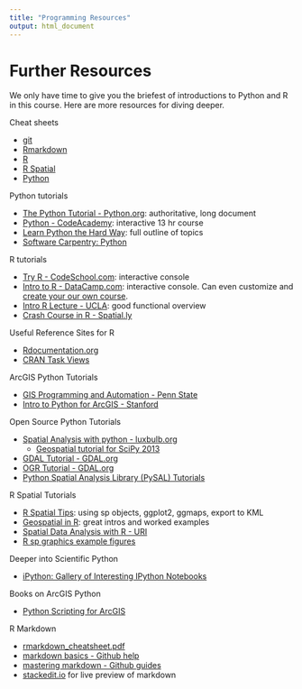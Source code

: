 ```yaml
---
title: "Programming Resources"
output: html_document
---
```


# Further Resources

We only have time to give you the briefest of introductions to Python and R in this course. Here are more resources for diving deeper.

Cheat sheets

- [git](references/git_cheatsheet.pdf?raw=true)
- [Rmarkdown](https://github.com/ucsb-bren/esm296-4f/blob/master/wk1/rmarkdown_cheatsheet.pdf?raw=true)
- [R](references/r_cheatsheet.pdf)
- [R Spatial](http://www.maths.lancs.ac.uk/~rowlings/Teaching/UseR2012/cheatsheet.html)
- [Python](references/python_cheat_sheet.pdf)

Python tutorials

- [The Python Tutorial - Python.org](https://docs.python.org/2/tutorial/): authoritative, long document
- [Python - CodeAcademy](http://www.codecademy.com/en/tracks/python): interactive 13 hr course
- [Learn Python the Hard Way](http://learnpythonthehardway.org/book/): full outline of topics
- [Software Carpentry: Python](http://www.software-carpentry.org/v5/novice/python/index.html)

R tutorials

- [Try R - CodeSchool.com](http://tryr.codeschool.com/levels/1/challenges/3): interactive console
- [Intro to R - DataCamp.com](https://www.datacamp.com/courses/introduction-to-r): interactive console. Can even customize and [create your our own course](https://github.com/Data-Camp/datacamp).
- [Intro R Lecture - UCLA](http://www.ats.ucla.edu/stat/r/seminars/intro.htm): good functional overview
- [Crash Course in R - Spatial.ly](http://spatial.ly/2013/05/crash/)

Useful Reference Sites for R

- [Rdocumentation.org](http://Rdocumentation.org)
- [CRAN Task Views](http://cran.r-project.org/web/views/)

ArcGIS Python Tutorials

- [GIS Programming and Automation - Penn State](https://www.e-education.psu.edu/geog485/)
- [Intro to Python for ArcGIS - Stanford](https://sites.google.com/site/stanfordgis2013/introduction-to-python-for-arcgis)

Open Source Python Tutorials

- [Spatial Analysis with python - luxbulb.org](http://complex.luxbulb.org/howto/spatial-analysis-python)
  - [Geospatial tutorial for SciPy 2013](https://github.com/kjordahl/SciPy2013)
- [GDAL Tutorial - GDAL.org](http://www.gdal.org/gdal_tutorial.html)
- [OGR Tutorial - GDAL.org](http://www.gdal.org/ogr_apitut.html)
- [Python Spatial Analysis Library (PySAL) Tutorials](http://pysal.readthedocs.org/en/latest/users/tutorials/intro.html)

R Spatial Tutorials

- [R Spatial Tips](http://spatial.ly/r/): using sp objects, ggplot2, ggmaps, export to KML
- [Geospatial in R](http://www.maths.lancs.ac.uk/~rowlings/Teaching/UseR2012/introductionTalk.html): great intros and worked examples
- [Spatial Data Analysis with R - URI](http://scicomp2014.edc.uri.edu/posts/2014-02-04-Hollister.html)
- [R sp graphics example figures](http://rspatial.r-forge.r-project.org/gallery/)

Deeper into Scientific Python

- [iPython: Gallery of Interesting IPython Notebooks](https://github.com/ipython/ipython/wiki/A-gallery-of-interesting-IPython-Notebooks)

Books on ArcGIS Python

- [Python Scripting for ArcGIS](http://www.amazon.com/Python-Scripting-ArcGIS-Paul-Zandbergen/dp/1589482824)

R Markdown

- [rmarkdown_cheatsheet.pdf](rmarkdown_cheatsheet.pdf)
- [markdown basics - Github help](https://help.github.com/articles/markdown-basics)
- [mastering markdown - Github guides](https://guides.github.com/features/mastering-markdown/)
- [stackedit.io](https://stackedit.io) for live preview of markdown
